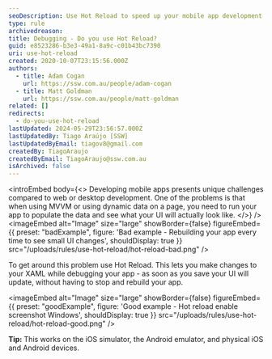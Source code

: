 ```yaml
---
seoDescription: Use Hot Reload to speed up your mobile app development by instantly updating your UI without rebuilding the entire app.
type: rule
archivedreason:
title: Debugging - Do you use Hot Reload?
guid: e8523286-b3e3-49a1-8a9c-c01b43bc7390
uri: use-hot-reload
created: 2020-10-07T23:15:56.000Z
authors:
  - title: Adam Cogan
    url: https://ssw.com.au/people/adam-cogan
  - title: Matt Goldman
    url: https://ssw.com.au/people/matt-goldman
related: []
redirects:
  - do-you-use-hot-reload
lastUpdated: 2024-05-29T23:56:57.000Z
lastUpdatedBy: Tiago Araújo [SSW]
lastUpdatedByEmail: tiagov8@gmail.com
createdBy: TiagoAraujo
createdByEmail: TiagoAraujo@ssw.com.au
isArchived: false
---
```


<introEmbed
  body={<>
Developing mobile apps presents unique challenges compared to web or desktop development. One of the problems is that when using MVVM or using dynamic data on a page, you need to run your app to populate the data and see what your UI will actually look like.
  </>}
/>
<imageEmbed
  alt="Image"
  size="large"
  showBorder={false}
  figureEmbed={{
    preset: "badExample",
    figure: 'Bad example - Rebuilding your app every time to see small UI changes',
    shouldDisplay: true
  }}
  src="/uploads/rules/use-hot-reload/hot-reload-bad.png"
/>

To get around this problem use Hot Reload. This lets you make changes to your XAML while debugging your app - as soon as you save your UI will update, without having to stop and rebuild your app.

<imageEmbed
  alt="Image"
  size="large"
  showBorder={false}
  figureEmbed={{
    preset: "goodExample",
    figure: 'Good example - Hot reload enable screenshot Windows',
    shouldDisplay: true
  }}
  src="/uploads/rules/use-hot-reload/hot-reload-good.png"
/>

**Tip:** This works on the iOS simulator, the Android emulator, and physical iOS and Android devices.
